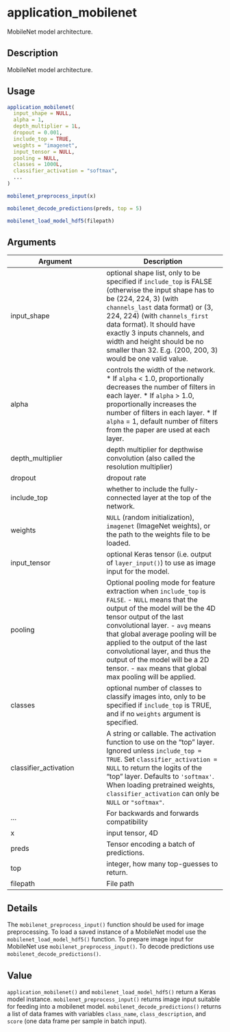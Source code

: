 # application_mobilenet


MobileNet model architecture.




## Description

MobileNet model architecture.





## Usage
```r
application_mobilenet(
  input_shape = NULL,
  alpha = 1,
  depth_multiplier = 1L,
  dropout = 0.001,
  include_top = TRUE,
  weights = "imagenet",
  input_tensor = NULL,
  pooling = NULL,
  classes = 1000L,
  classifier_activation = "softmax",
  ...
)

mobilenet_preprocess_input(x)

mobilenet_decode_predictions(preds, top = 5)

mobilenet_load_model_hdf5(filepath)
```




## Arguments


Argument      |Description
------------- |----------------
input_shape | optional shape list, only to be specified if ``include_top`` is FALSE (otherwise the input shape has to be (224, 224, 3) (with ``channels_last`` data format) or (3, 224, 224) (with ``channels_first`` data format). It should have exactly 3 inputs channels, and width and height should be no smaller than 32. E.g. (200, 200, 3) would be one valid value.
alpha | controls the width of the network.   *  If `alpha` < 1.0, proportionally decreases the number of filters in each layer.  *  If `alpha` > 1.0, proportionally increases the number of filters in each layer.  *  If `alpha` = 1, default number of filters from the paper are used at each layer.
depth_multiplier | depth multiplier for depthwise convolution (also called the resolution multiplier)
dropout | dropout rate
include_top | whether to include the fully-connected layer at the top of the network.
weights | ``NULL`` (random initialization), ``imagenet`` (ImageNet weights), or the path to the weights file to be loaded.
input_tensor | optional Keras tensor (i.e. output of ``layer_input()``) to use as image input for the model.
pooling | Optional pooling mode for feature extraction when ``include_top`` is ``FALSE``. - ``NULL`` means that the output of the model will be the 4D tensor output of the last convolutional layer. - ``avg`` means that global average pooling will be applied to the output of the last convolutional layer, and thus the output of the model will be a 2D tensor. - ``max`` means that global max pooling will be applied.
classes | optional number of classes to classify images into, only to be specified if ``include_top`` is TRUE, and if no ``weights`` argument is specified.
classifier_activation | A string or callable. The activation function to use on the "top" layer. Ignored unless ``include_top = TRUE``. Set ``classifier_activation = NULL`` to return the logits of the "top" layer. Defaults to ``'softmax'``. When loading pretrained weights, ``classifier_activation`` can only be ``NULL`` or ``"softmax"``.
... | For backwards and forwards compatibility
x | input tensor, 4D
preds | Tensor encoding a batch of predictions.
top | integer, how many top-guesses to return.
filepath | File path




## Details

The ``mobilenet_preprocess_input()`` function should be used for image
preprocessing. To load a saved instance of a MobileNet model use
the ``mobilenet_load_model_hdf5()`` function. To prepare image input
for MobileNet use ``mobilenet_preprocess_input()``. To decode
predictions use ``mobilenet_decode_predictions()``.





## Value

``application_mobilenet()`` and ``mobilenet_load_model_hdf5()`` return a
Keras model instance. ``mobilenet_preprocess_input()`` returns image input
suitable for feeding into a mobilenet model. ``mobilenet_decode_predictions()``
returns a list of data frames with variables ``class_name``, ``class_description``,
and ``score`` (one data frame per sample in batch input).





